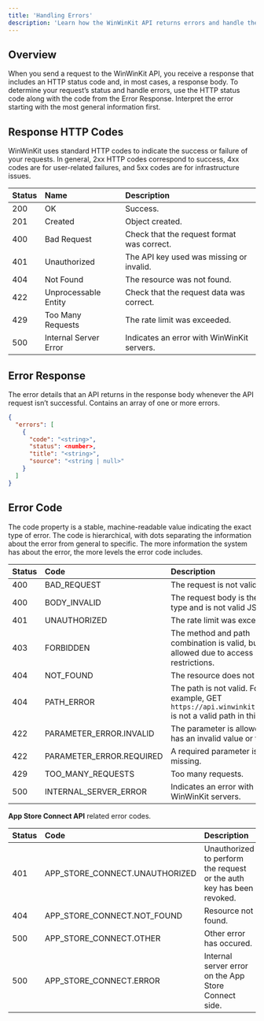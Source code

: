```yaml
---
title: 'Handling Errors'
description: 'Learn how the WinWinKit API returns errors and handle them in your code.'
---
```


## Overview

When you send a request to the WinWinKit API, you receive a response that includes an HTTP status code and, in most cases, a response body. 
To determine your request’s status and handle errors, use the HTTP status code along with the code from the Error Response. 
Interpret the error starting with the most general information first.

## Response HTTP Codes

WinWinKit uses standard HTTP codes to indicate the success or failure of your requests. 
In general, 2xx HTTP codes correspond to success, 4xx codes are for user-related failures, and 5xx codes are for infrastructure issues.

| Status | Name | Description |
|:-----------|:-----|:------------|
| 200 | OK | Success. |
| 201 | Created | Object created. |
| 400 | Bad Request | Check that the request format was correct. |
| 401 | Unauthorized | The API key used was missing or invalid. |
| 404 | Not Found | The resource was not found. |
| 422 | Unprocessable Entity | Check that the request data was correct. |
| 429 | Too Many Requests | The rate limit was exceeded. |
| 500 | Internal Server Error | Indicates an error with WinWinKit servers. |

## Error Response

The error details that an API returns in the response body whenever the API request isn’t successful. Contains an array of one or more errors.

```json
{
  "errors": [
    {
      "code": "<string>",
      "status": <number>,
      "title": "<string>",
      "source": "<string | null>"
    }
  ]
}
```

## Error Code

The code property is a stable, machine-readable value indicating the exact type of error. 
The code is hierarchical, with dots separating the information about the error from general to specific. 
The more information the system has about the error, the more levels the error code includes. 

| Status | Code | Description |
|:-------|:-----|:------------|
| 400 | BAD_REQUEST | The request is not valid. |
| 400 | BODY_INVALID | The request body is the wrong type and is not valid JSON. |
| 401 | UNAUTHORIZED | The rate limit was exceeded. |
| 403 | FORBIDDEN | The method and path combination is valid, but not allowed due to access restrictions. |
| 404 | NOT_FOUND | The resource does not exist. |
| 404 | PATH_ERROR | The path is not valid. For example, GET `https://api.winwinkit.com/lol` is not a valid path in this API. |
| 422 | PARAMETER_ERROR.INVALID | The parameter is allowed but has an invalid value or type. |
| 422 | PARAMETER_ERROR.REQUIRED | A required parameter is missing. |
| 429 | TOO_MANY_REQUESTS | Too many requests. |
| 500 | INTERNAL_SERVER_ERROR | Indicates an error with WinWinKit servers. |

**App Store Connect API** related error codes.

| Status | Code | Description |
|:-------|:-----|:------------|
| 401 | APP_STORE_CONNECT.UNAUTHORIZED | Unauthorized to perform the request or the auth key has been revoked. |
| 404 | APP_STORE_CONNECT.NOT_FOUND | Resource not found. |
| 500 | APP_STORE_CONNECT.OTHER | Other error has occured. |
| 500 | APP_STORE_CONNECT.ERROR | Internal server error on the App Store Connect side. |
